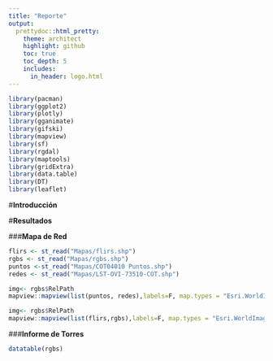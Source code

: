 ```yaml
---
title: "Reporte"
output:
  prettydoc::html_pretty:
    theme: architect
    highlight: github
    toc: true
    toc_depth: 5
    includes:
      in_header: logo.html
---
```


```r
library(pacman)
library(ggplot2)
library(plotly)
library(gganimate)
library(gifski)
library(mapview)
library(sf)
library(rgdal)
library(maptools)
library(gridExtra)
library(data.table)
library(DT)
library(leaflet)

```



#**Introducción**

#**Resultados**

###**Mapa de Red**

```r
 
flirs <- st_read("Mapas/flirs.shp")
rgbs <- st_read("Mapas/rgbs.shp")
puntos <-st_read("Mapas/COT04010 Puntos.shp")
redes <- st_read("Mapas/LST-OVI-73510-COT.shp")

```


```r
img<- rgbs$RelPath
mapview::mapview(list(puntos, redes),labels=F, map.types = "Esri.WorldImagery")
```

```r
img<- rgbs$RelPath
mapview::mapview(list(flirs,rgbs),labels=F, map.types = "Esri.WorldImagery")
```


###**Informe de Torres**

```r

datatable(rgbs)
```